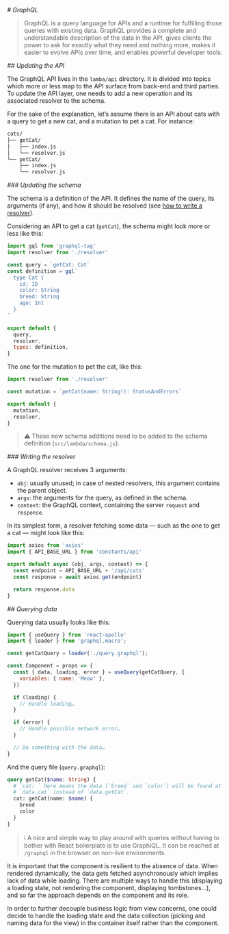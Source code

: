 *# GraphQL*

> GraphQL is a query language for APIs and a runtime for fulfilling those
> queries with existing data. GraphQL provides a complete and understandable
> description of the data in the API, gives clients the power to ask for exactly
> what they need and nothing more, makes it easier to evolve APIs over time, and
> enables powerful developer tools.


*## Updating the API*

The GraphQL API lives in the `lamba/api` directory. It is divided into topics which
more or less map to the API surface from back-end and third parties. To update
the API layer, one needs to add a new operation and its associated resolver to
the schema.

For the sake of the explanation, let’s assume there is an API about cats with a
query to get a new cat, and a mutation to pet a cat. For instance:

```bash
cats/
├── getCat/
│   ├── index.js
│   └── resolver.js
└── petCat/
    ├── index.js
    └── resolver.js
```

*### Updating the schema*

The schema is a definition of the API. It defines the name of the query, its
arguments (if any), and how it should be resolved (see
[how to write a resolver](_#writing-the-resolver_)).

Considering an API to get a cat (`getCat`), the schema might look more or less
like this:

```js
import gql from 'graphql-tag'
import resolver from './resolver'

const query = `getCat: Cat`
const definition = gql`
  type Cat {
    id: ID
    color: String
    breed: String
    age: Int
  }
`

export default {
  query,
  resolver,
  types: definition,
}
```

The one for the mutation to pet the cat, like this:

```js
import resolver from './resolver'

const mutation = `petCat(name: String!): StatusAndErrors`

export default {
  mutation,
  resolver,
}
```

> ⚠️ These new schema additions need to be added to the schema definition
> (`src/lambda/schema.js`).

*### Writing the resolver*

A GraphQL resolver receives 3 arguments:

- `obj`: usually unused; in case of nested resolvers, this argument contains the
  parent object.
- `args`: the arguments for the query, as defined in the schema.
- `context`: the GraphQL context, containing the server `request` and
  `response`.

In its simplest form, a resolver fetching some data — such as the one to get a
cat — might look like this:

```js
import axios from 'axios'
import { API_BASE_URL } from 'constants/api'

export default async (obj, args, context) => {
  const endpoint = API_BASE_URL + '/api/cats'
  const response = await axios.get(endpoint)

  return response.data
}
```

*## Querying data*

Querying data usually looks like this:

```js
import { useQuery } from 'react-apollo'
import { loader } from 'graphql.macro';

const getCatQuery = loader('./query.graphql');

const Component = props => {
  const { data, loading, error } = useQuery(getCatQuery, {
    variables: { name: 'Meow' },
  })

  if (loading) {
    // Handle loading…
  }

  if (error) {
    // Handle possible network error…
  }

  // Do something with the data…
}
```

And the query file (`query.graphql`):

```graphql
query getCat($name: String) {
  # `cat: ` here means the data (`breed` and `color`) will be found at
  # `data.cat` instead of `data.getCat`.
  cat: getCat(name: $name) {
    breed
    color
  }
}
```

> ℹ️ A nice and simple way to play around with queries without having to bother
> with React boilerplate is to use GraphiQL. It can be reached at `/graphql` in
> the browser on non-live environments.

It is important that the component is resilient to the absence of data. When
rendered dynamically, the data gets fetched asynchronously which implies lack of
data while loading. There are multiple ways to handle this (displaying a loading
state, not rendering the component, displaying tombstones…), and so far the
approach depends on the component and its role.

In order to further decouple business logic from view concerns, one could decide
to handle the loading state and the data collection (picking and naming data for
the view) in the container itself rather than the component.
